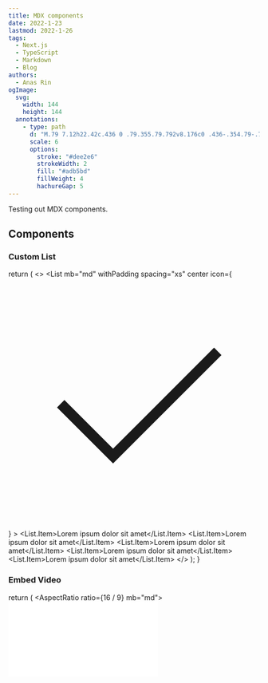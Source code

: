 ```yaml
---
title: MDX components
date: 2022-1-23
lastmod: 2022-1-26
tags: 
  - Next.js
  - TypeScript
  - Markdown
  - Blog
authors: 
  - Anas Rin
ogImage:
  svg:
    width: 144
    height: 144
  annotations:
    - type: path
      d: "M.79 7.12h22.42c.436 0 .79.355.79.792v8.176c0 .436-.354.79-.79.79H.79a.79.79 0 0 1-.79-.79V7.912a.79.79 0 0 1 .79-.791V7.12Zm2.507 7.605v-3.122l1.89 1.89L7.12 11.56v3.122h1.055v-5.67l-2.99 2.99L2.24 9.056v5.67h1.055v-.001Zm8.44-1.845-1.474-1.473-.746.746 2.747 2.747 2.745-2.747-.746-.746-1.473 1.473v-4h-1.054v4Zm10.041.987-2.175-2.175 2.22-2.22-.746-.746-2.22 2.22-2.22-2.22-.747.746 2.22 2.22-2.176 2.177.746.746 2.177-2.177 2.176 2.175.745-.746Z"
      scale: 6
      options:
        stroke: "#dee2e6"
        strokeWidth: 2
        fill: "#adb5bd"
        fillWeight: 4
        hachureGap: 5
---
```


Testing out MDX components.

## Components

### Custom List

  return (
    <>
      <List mb="md"
        withPadding
        spacing="xs"
        center
        icon={
          <ThemeIcon color="teal" size={24} radius="xl">
            <svg xmlns="http://www.w3.org/2000/svg" className="icon icon-tabler icon-tabler-check" width={16} height={16} viewBox="0 0 24 24" strokeWidth={2} stroke="currentColor" fill="none" strokeLinecap="round" strokeLinejoin="round">
              <path stroke="none" d="M0 0h24v24H0z" fill="none"></path>
              <path d="M5 12l5 5l10 -10"></path>
            </svg>
          </ThemeIcon>
        }
      >
        <List.Item>Lorem ipsum dolor sit amet</List.Item>
        <List.Item>Lorem ipsum dolor sit amet</List.Item>
        <List.Item>Lorem ipsum dolor sit amet</List.Item>
        <List.Item>Lorem ipsum dolor sit amet</List.Item>
        <List.Item>Lorem ipsum dolor sit amet</List.Item>
      </List>
    </>
  );
}

<DemoList />

### Embed Video

  return (
    <AspectRatio ratio={16 / 9} mb="md">
      <iframe
        src="//www.youtube.com/embed/HgzGwKwLmgM"
        title="YouTube video player"
        frameBorder="0"
        allow="accelerometer; autoplay; encrypted-media; gyroscope; picture-in-picture"
        allowFullScreen
        loading="lazy"
      />
    </AspectRatio>
  );
}

<DemoEmbed />

### KaTeX Math

Dot product $\bold{a}$ and $\bold{b}$.

$$
\bold{a}\cdot\bold{b} = \displaystyle\sum_{i=1}^n a_i b_i = a_1 b_1 + a_2 b_2 + \cdot\cdot\cdot + a_n b_n
$$

Rotate 2D vector.

$$
\begin{aligned}
R\bold{v} & = \begin{bmatrix}
\cos \theta & -\sin \theta \\
\sin \theta & \cos \theta
\end{bmatrix}
\begin{bmatrix}
x \\
y
\end{bmatrix} \\
& = \begin{bmatrix}
x \cos \theta - y \sin \theta \\
x \sin \theta + y \cos \theta
\end{bmatrix}
\end{aligned}
$$

Derivative.

$$
\begin{aligned}
\frac{df}{dx} & = \lim_{\Delta x \to 0}\frac{f(x+\Delta x)-f(x)}{\Delta x} \\
& = \lim_{h\to 0}\frac{f(x+h)-f(x)}{h} \\
& = \lim_{\Delta x \to 0}\frac{\Delta y}{\Delta x}
\end{aligned}
$$

### SVG

#### Pie

```yaml pie
svg:
  fonts:
    - url: "https://fonts.googleapis.com/css2?family=Architects+Daughter"
  pieStartAngle: 2.3
  pieLabelGap: 30
  labelGap: 20
  labelBoxSize: 16
  labelBoxOptions:
    strokeWidth: 2.5
  labelTextFontWeight: "700"
  labelTextFontSize: "20"
  labelTextFontFamily: "Architects Daughter, sans-serif"
data:
  - label: "Sky"
    value: 75
    options: 
      strokeWidth: 4
      fill: "#4c6ef5"
      fillStyle: "solid"

  - label: "Shady side of pyramid"
    value: 5
    options: 
      strokeWidth: 4
      fill: "#f76707"
      fillStyle: "solid"

  - label: "Sunny side of pyramid"
    value: 20
    options: 
      strokeWidth: 4
      fill: "#ffe066"
      fillStyle: "solid"
```

#### Flowchart

```yaml flowchart
svg:
  width: 10
  height: 10
  layoutCoord: "center"
  nodeWidth: 90
  nodeHeight: 40
  nodeRadius: 12
  nodeGap: 40
  nodeOptions:
    stroke: "#748ffc"
    strokeWidth: 4
    fill: "#364fc7"
    fillStyle: "solid"
  lineOptions:
    strokeWidth: 4
    stroke: "#364fc7"
  fonts:
    - url: "https://fonts.googleapis.com/css2?family=Architects+Daughter"
  labelTextFill: "#fff"
  labelTextFontSize: "22"
  labelTextFontFamily: "Architects Daughter"
data:
  - id: "start"
    options:
      stroke: "#a9e34b"
      fill: "#5c940d"

  - id: "if"
    parent:
      - "start"
    options:
      stroke: "#ffd43b"
      fill: "#e67700"

  - id: "false"
    parent:
      - "if"

  - id: "true"
    parent:
      - "if"

  - id: "stop"
    parent:
      - "true"
      - "false"
    options:
      stroke: "#ff8787"
      fill: "#c92a2a"
```

### Syntax Highlighter

  box-sizing: border-box;
}`;


function Demo() {
  return <Button>Hello</Button>
}`

  const [lineNumbers, setLineNumber] = useState(true);

  return (
    <>
      <Stack spacing="xl" mb="md">
        <Group spacing="sm">
          <Switch checked={lineNumbers} onChange={(event) => setLineNumber(event.currentTarget.checked)} label="Line Numbers" color="indigo" />
        </Group>
        <Prism withLineNumbers={lineNumbers} language="tsx">{DemoCodeReact}</Prism>
      </Stack>

      <Prism.Tabs mb="md" defaultValue="styles.css">
        <Prism.TabsList>
          <Prism.Tab value="styles.css">
            styles.css
          </Prism.Tab>
          <Prism.Tab value="component.tsx">
            component.tsx
          </Prism.Tab>
        </Prism.TabsList>
        <Prism.Panel withLineNumbers={lineNumbers} language="css" value="styles.css">
          {DemoCodeCSS}
        </Prism.Panel>
        <Prism.Panel withLineNumbers={lineNumbers} language="tsx" value="component.tsx">
          {DemoCodeReact}
        </Prism.Panel>
      </Prism.Tabs>
    </>
  );
}

<DemoCodePrism />

